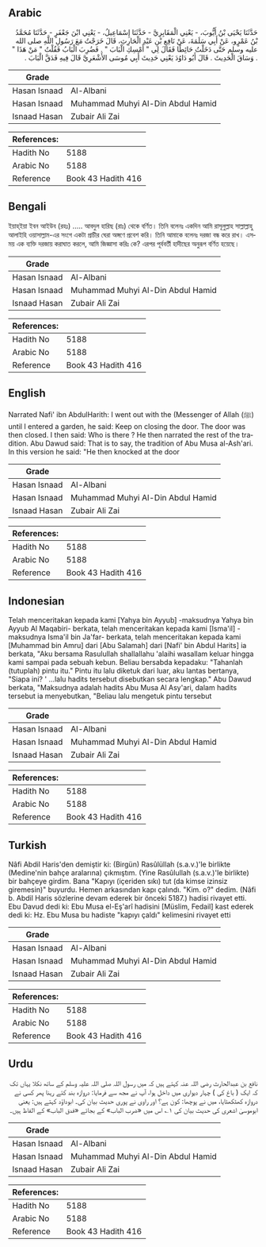 ## Arabic


<div dir="rtl" lang="ar" style={{fontSize:'larger',backgroundColor:'#f8f9fa',padding:20}}>
حَدَّثَنَا يَحْيَى بْنُ أَيُّوبَ، - يَعْنِي الْمَقَابِرِيَّ - حَدَّثَنَا إِسْمَاعِيلُ، - يَعْنِي ابْنَ جَعْفَرٍ - حَدَّثَنَا مُحَمَّدُ بْنُ عَمْرٍو، عَنْ أَبِي سَلَمَةَ، عَنْ نَافِعِ بْنِ عَبْدِ الْحَارِثِ، قَالَ خَرَجْتُ مَعَ رَسُولِ اللَّهِ صلى الله عليه وسلم حَتَّى دَخَلْتُ حَائِطًا فَقَالَ لِي ‏"‏ أَمْسِكِ الْبَابَ ‏"‏ ‏.‏ فَضُرِبَ الْبَابُ فَقُلْتُ ‏"‏ مَنْ هَذَا ‏"‏ ‏.‏ وَسَاقَ الْحَدِيثَ ‏.‏ قَالَ أَبُو دَاوُدَ يَعْنِي حَدِيثَ أَبِي مُوسَى الأَشْعَرِيَّ قَالَ فِيهِ فَدَقَّ الْبَابَ ‏.‏
</div>
<div style={{backgroundColor:'#f8f9fa',padding:20, marginBottom: 10}}><table> <thead> <tr> <th>Grade</th> <th></th> </tr> </thead> <tbody> <tr><td>Hasan Isnaad</td><td>Al-Albani</td></tr><tr><td>Hasan Isnaad</td><td>Muhammad Muhyi Al-Din Abdul Hamid</td></tr><tr><td>Isnaad Hasan</td><td>Zubair Ali Zai</td></tr></tbody></table><table> <thead> <tr> <th>References:</th> <th></th> </tr> </thead> <tbody><tr><td>Hadith No</td><td>5188</td></tr><tr><td>Arabic No</td><td>5188</td></tr><tr><td>Reference</td><td>Book 43 Hadith 416</td></tr></tbody></table></div>

## Bengali


<div dir="ltr" lang="bn" style={{fontSize:'larger',backgroundColor:'#f8f9fa',padding:20}}>
ইয়াহ্‌ইয়া ইবন আইউব (রহঃ) ..... আবদুল হারিছ (রাঃ) থেকে বর্ণিত। তিনি বলেনঃ একদিন আমি রাসূলুল্লাহ সাল্লাল্লাহু আলাইহি ওয়াসাল্লাম-এর সংগে একটা প্রাচীর ঘেরা অঙ্গণে প্রবেশ করি। তিনি আমাকে বলেনঃ দরজা বন্ধ করে রাখ। এসময় এক ব্যক্তি দরজায় করাঘাত করলে, আমি জিজ্ঞাসা করিঃ কে? এরপর পূর্ববর্তী হাদীছের অনুরূপ বর্ণিত হয়েছে।
</div>
<div style={{backgroundColor:'#f8f9fa',padding:20, marginBottom: 10}}><table> <thead> <tr> <th>Grade</th> <th></th> </tr> </thead> <tbody> <tr><td>Hasan Isnaad</td><td>Al-Albani</td></tr><tr><td>Hasan Isnaad</td><td>Muhammad Muhyi Al-Din Abdul Hamid</td></tr><tr><td>Isnaad Hasan</td><td>Zubair Ali Zai</td></tr></tbody></table><table> <thead> <tr> <th>References:</th> <th></th> </tr> </thead> <tbody><tr><td>Hadith No</td><td>5188</td></tr><tr><td>Arabic No</td><td>5188</td></tr><tr><td>Reference</td><td>Book 43 Hadith 416</td></tr></tbody></table></div>

## English


<div dir="ltr" lang="en" style={{fontSize:'larger',backgroundColor:'#f8f9fa',padding:20}}>
Narrated Nafi' ibn AbdulHarith: I went out with the (Messenger of Allah (ﷺ) until I entered a garden, he said: Keep on closing the door. The door was then closed. I then said: Who is there ? He then narrated the rest of the tradition. Abu Dawud said: That is to say, the tradition of Abu Musa al-Ash'ari. In this version he said: "He then knocked at the door
</div>
<div style={{backgroundColor:'#f8f9fa',padding:20, marginBottom: 10}}><table> <thead> <tr> <th>Grade</th> <th></th> </tr> </thead> <tbody> <tr><td>Hasan Isnaad</td><td>Al-Albani</td></tr><tr><td>Hasan Isnaad</td><td>Muhammad Muhyi Al-Din Abdul Hamid</td></tr><tr><td>Isnaad Hasan</td><td>Zubair Ali Zai</td></tr></tbody></table><table> <thead> <tr> <th>References:</th> <th></th> </tr> </thead> <tbody><tr><td>Hadith No</td><td>5188</td></tr><tr><td>Arabic No</td><td>5188</td></tr><tr><td>Reference</td><td>Book 43 Hadith 416</td></tr></tbody></table></div>

## Indonesian


<div dir="ltr" lang="id" style={{fontSize:'larger',backgroundColor:'#f8f9fa',padding:20}}>
Telah menceritakan kepada kami [Yahya bin Ayyub] -maksudnya Yahya bin Ayyub Al Maqabiri- berkata, telah menceritakan kepada kami [Isma'il] -maksudnya Isma'il bin Ja'far- berkata, telah menceritakan kepada kami [Muhammad bin Amru] dari [Abu Salamah] dari [Nafi' bin Abdul Harits] ia berkata, "Aku bersama Rasulullah shallallahu 'alaihi wasallam keluar hingga kami sampai pada sebuah kebun. Beliau bersabda kepadaku: "Tahanlah (tutuplah) pintu itu." Pintu itu lalu diketuk dari luar, aku lantas bertanya, "Siapa ini? ' …lalu hadits tersebut disebutkan secara lengkap." Abu Dawud berkata, "Maksudnya adalah hadits Abu Musa Al Asy'ari, dalam hadits tersebut ia menyebutkan, "Beliau lalu mengetuk pintu tersebut
</div>
<div style={{backgroundColor:'#f8f9fa',padding:20, marginBottom: 10}}><table> <thead> <tr> <th>Grade</th> <th></th> </tr> </thead> <tbody> <tr><td>Hasan Isnaad</td><td>Al-Albani</td></tr><tr><td>Hasan Isnaad</td><td>Muhammad Muhyi Al-Din Abdul Hamid</td></tr><tr><td>Isnaad Hasan</td><td>Zubair Ali Zai</td></tr></tbody></table><table> <thead> <tr> <th>References:</th> <th></th> </tr> </thead> <tbody><tr><td>Hadith No</td><td>5188</td></tr><tr><td>Arabic No</td><td>5188</td></tr><tr><td>Reference</td><td>Book 43 Hadith 416</td></tr></tbody></table></div>

## Turkish


<div dir="ltr" lang="tr" style={{fontSize:'larger',backgroundColor:'#f8f9fa',padding:20}}>
Nâfi Abdil Haris'den demiştir ki: (Birgün) Rasûlüllah (s.a.v.)'le birlikte (Medine'nin bahçe aralarına) çıkmıştım. (Yine Rasûlullah (s.a.v.)'le birlikte) bir bahçeye girdim. Bana "Kapıyı (içeriden sıkı) tut (da kimse izinsiz giremesin)" buyurdu. Hemen arkasından kapı çalındı. "Kim. o?" dedim. (Nâfi b. Abdil Haris sözlerine devam ederek bir önceki 5187.) hadisi rivayet etti. Ebu Davud dedi ki: Ebu Musa el-Eş'arî hadisini [Müslim, Fedail] kast ederek dedi ki: Hz. Ebu Musa bu hadiste "kapıyı çaldı" kelimesini rivayet etti
</div>
<div style={{backgroundColor:'#f8f9fa',padding:20, marginBottom: 10}}><table> <thead> <tr> <th>Grade</th> <th></th> </tr> </thead> <tbody> <tr><td>Hasan Isnaad</td><td>Al-Albani</td></tr><tr><td>Hasan Isnaad</td><td>Muhammad Muhyi Al-Din Abdul Hamid</td></tr><tr><td>Isnaad Hasan</td><td>Zubair Ali Zai</td></tr></tbody></table><table> <thead> <tr> <th>References:</th> <th></th> </tr> </thead> <tbody><tr><td>Hadith No</td><td>5188</td></tr><tr><td>Arabic No</td><td>5188</td></tr><tr><td>Reference</td><td>Book 43 Hadith 416</td></tr></tbody></table></div>

## Urdu


<div dir="rtl" lang="ur" style={{fontSize:'larger',backgroundColor:'#f8f9fa',padding:20}}>
نافع بن عبدالحارث رضی اللہ عنہ کہتے ہیں کہ میں رسول اللہ صلی اللہ علیہ وسلم کے ساتھ نکلا یہاں تک کہ ایک ( باغ کی ) چہار دیواری میں داخل ہوا، آپ نے مجھ سے فرمایا: دروازہ بند کئے رہنا پھر کسی نے دروازہ کھٹکھٹایا، میں نے پوچھا: کون ہے؟ اور راوی نے پوری حدیث بیان کی۔ ابوداؤد کہتے ہیں: یعنی ابوموسیٰ اشعری کی حدیث بیان کی ۱؎ اس میں «ضرب الباب» کے بجائے «فدق الباب» کے الفاظ ہیں۔
</div>
<div style={{backgroundColor:'#f8f9fa',padding:20, marginBottom: 10}}><table> <thead> <tr> <th>Grade</th> <th></th> </tr> </thead> <tbody> <tr><td>Hasan Isnaad</td><td>Al-Albani</td></tr><tr><td>Hasan Isnaad</td><td>Muhammad Muhyi Al-Din Abdul Hamid</td></tr><tr><td>Isnaad Hasan</td><td>Zubair Ali Zai</td></tr></tbody></table><table> <thead> <tr> <th>References:</th> <th></th> </tr> </thead> <tbody><tr><td>Hadith No</td><td>5188</td></tr><tr><td>Arabic No</td><td>5188</td></tr><tr><td>Reference</td><td>Book 43 Hadith 416</td></tr></tbody></table></div>